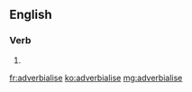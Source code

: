 ==English==

===Verb===
{{en-verb|adverbialis}}

# {{standard spelling of|from=British spelling|adverbialize|lang=en}}

[[fr:adverbialise]]
[[ko:adverbialise]]
[[mg:adverbialise]]